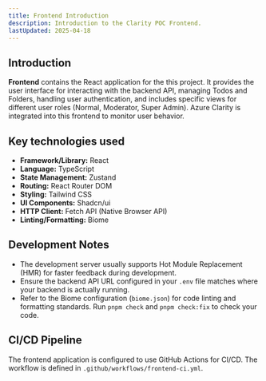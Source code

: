 ```yaml
---
title: Frontend Introduction
description: Introduction to the Clarity POC Frontend.
lastUpdated: 2025-04-18
---
```


## Introduction

**Frontend** contains the React application for the this project. 
It provides the user interface for interacting with the backend API, managing Todos and Folders, handling user authentication, and includes specific views for different user roles (Normal, Moderator, Super Admin). 
Azure Clarity is integrated into this frontend to monitor user behavior.


## Key technologies used

* **Framework/Library:** React
* **Language:** TypeScript
* **State Management:** Zustand
* **Routing:** React Router DOM
* **Styling:** Tailwind CSS
* **UI Components:** Shadcn/ui
* **HTTP Client:** Fetch API (Native Browser API)
* **Linting/Formatting:** Biome


## Development Notes

* The development server usually supports Hot Module Replacement (HMR) for faster feedback during development.
* Ensure the backend API URL configured in your `.env` file matches where your backend is actually running.
* Refer to the Biome configuration (`biome.json`) for code linting and formatting standards. Run `pnpm check` and `pnpm check:fix` to check your code.

## CI/CD Pipeline

The frontend application is configured to use GitHub Actions for CI/CD. The workflow is defined in `.github/workflows/frontend-ci.yml`.